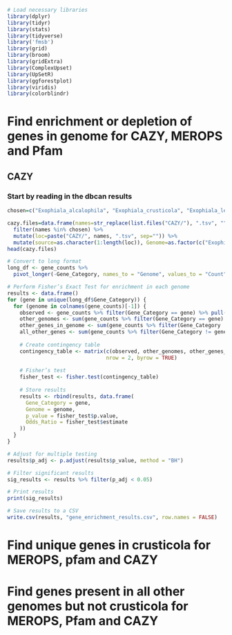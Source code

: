 ```R
# Load necessary libraries
library(dplyr)
library(tidyr)
library(stats)
library(tidyverse)
library('fmsb')
library(grid)
library(broom)
library(gridExtra)
library(ComplexUpset)
library(UpSetR)
library(ggforestplot)
library(viridis)
library(colorblindr)
```

# Find enrichment or depletion of genes in genome for CAZY, MEROPS and Pfam
## CAZY 
### Start by reading in the dbcan results
```r

chosen=c("Exophiala_alcalophila", "Exophiala_crusticola", "Exophiala_lecanii-corni", "Exophiala_mesophila", "Exophiala_spinifera", "Exophiala_viscosa", "Exophiala_xenobiotica")

cazy.files=data.frame(names=str_replace(list.files("CAZY/"), ".tsv", "")) %>%
  filter(names %in% chosen) %>%
  mutate(loc=paste("CAZY/", names, ".tsv", sep="")) %>%
  mutate(source=as.character(1:length(loc)), Genome=as.factor(c("Exophiala_alcalophila", "Exophiala_crusticola", "Exophiala_lecanii-corni", "Exophiala_mesophila", "Exophiala_spinifera", "Exophiala_viscosa", "Exophiala_xenobiotica")))
head(cazy.files)

```

```R
# Convert to long format
long_df <- gene_counts %>%
  pivot_longer(-Gene_Category, names_to = "Genome", values_to = "Count")
```

```R
# Perform Fisher’s Exact Test for enrichment in each genome
results <- data.frame()
for (gene in unique(long_df$Gene_Category)) {
  for (genome in colnames(gene_counts)[-1]) {
    observed <- gene_counts %>% filter(Gene_Category == gene) %>% pull(genome)
    other_genomes <- sum(gene_counts %>% filter(Gene_Category == gene) %>% select(-Gene_Category, -all_of(genome)))
    other_genes_in_genome <- sum(gene_counts %>% filter(Gene_Category != gene) %>% pull(genome))
    all_other_genes <- sum(gene_counts %>% filter(Gene_Category != gene) %>% select(-Gene_Category, -all_of(genome)))
    
    # Create contingency table
    contingency_table <- matrix(c(observed, other_genomes, other_genes_in_genome, all_other_genes), 
                                nrow = 2, byrow = TRUE)
    
    # Fisher’s test
    fisher_test <- fisher.test(contingency_table)
    
    # Store results
    results <- rbind(results, data.frame(
      Gene_Category = gene,
      Genome = genome,
      p_value = fisher_test$p.value,
      Odds_Ratio = fisher_test$estimate
    ))
  }
}
```

```R
# Adjust for multiple testing
results$p_adj <- p.adjust(results$p_value, method = "BH")

# Filter significant results
sig_results <- results %>% filter(p_adj < 0.05)

# Print results
print(sig_results)
```

```R
# Save results to a CSV
write.csv(results, "gene_enrichment_results.csv", row.names = FALSE)
```

# Find unique genes in crusticola for MEROPS, pfam and CAZY

# Find genes present in all other genomes but not crusticola for MEROPS, Pfam and CAZY

